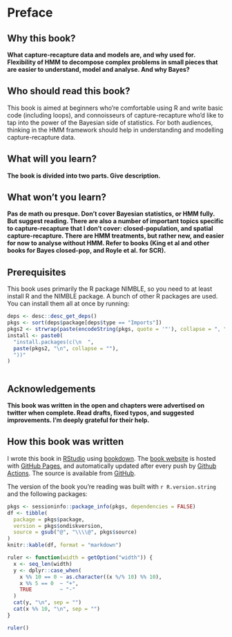 # Preface {-}

## Why this book? {-}

**What capture-recapture data and models are, and why used for. Flexibility of HMM to decompose complex problems in small pieces that are easier to understand, model and analyse. And why Bayes?**

## Who should read this book? {-}

This book is aimed at beginners who're comfortable using R and write basic code (including loops), and connoisseurs of capture-recapture who'd like to tap into the power of the Bayesian side of statistics. For both audiences, thinking in the HMM framework should help in understanding and modelling capture-recapture data. 

## What will you learn? {-}

**The book is divided into two parts. Give description.**

## What won't you learn? {-}

**Pas de math ou presque. Don't cover Bayesian statistics, or HMM fully. But suggest reading. There are also a number of important topics specific to capture-recapture that I don't cover: closed-population, and spatial capture-recapture. There are HMM treatments, but rather new, and easier for now to analyse without HMM. Refer to books (King et al and other books for Bayes closed-pop, and Royle et al. for SCR). **

## Prerequisites {-}

This book uses primarily the R package NIMBLE, so you need to at least install R and the NIMBLE package. A bunch of other R packages are used. You can install them all at once by running:

```r
deps <- desc::desc_get_deps()
pkgs <- sort(deps$package[deps$type == "Imports"])
pkgs2 <- strwrap(paste(encodeString(pkgs, quote = '"'), collapse = ", "), exdent = 2)
install <- paste0(
  "install.packages(c(\n  ", 
  paste(pkgs2, "\n", collapse = ""), 
  "))"
)
```

```r
```

## Acknowledgements {-}

**This book was written in the open and chapters were advertised on twitter when complete. Read drafts, fixed typos, and suggested improvements. I'm deeply grateful for their help.**

## How this book was written {-}

I wrote this book in [RStudio](http://www.rstudio.com/ide/) using [bookdown](http://bookdown.org/). The [book website](https://oliviergimenez.github.io/banana-book) is hosted with [GitHub Pages](https://pages.github.com/), and automatically updated after every push by [Github Actions](https://github.com/features/actions). The source is available from [GitHub](https://github.com/oliviergimenez/banana-book).

The version of the book you're reading was built with `r R.version.string` and the following packages:

```r
pkgs <- sessioninfo::package_info(pkgs, dependencies = FALSE)
df <- tibble(
  package = pkgs$package,
  version = pkgs$ondiskversion,
  source = gsub("@", "\\\\@", pkgs$source)
)
knitr::kable(df, format = "markdown")
```

```r
ruler <- function(width = getOption("width")) {
  x <- seq_len(width)
  y <- dplyr::case_when(
    x %% 10 == 0 ~ as.character((x %/% 10) %% 10),
    x %% 5 == 0  ~ "+",
    TRUE         ~ "-"
  )
  cat(y, "\n", sep = "")
  cat(x %% 10, "\n", sep = "")
}
```

```r
ruler()
```
